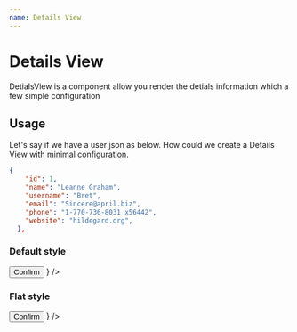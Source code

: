 ```yaml
---
name: Details View
---
```



# Details View

DetialsView is a component allow you render the detials information which a few simple configuration

<Props of={DetailsView} />

## Usage

Let's say if we have a user json as below. How could we create a Details View with minimal configuration.

```json
{
    "id": 1,
    "name": "Leanne Graham",
    "username": "Bret",
    "email": "Sincere@april.biz",
    "phone": "1-770-736-8031 x56442",
    "website": "hildegard.org",
  },
```

### Default style

<Playground>
  <DetailsView
    data={{
      id: 1,
      name: 'Leanne Graham',
      username: 'Bret',
      email: 'Sincere@april.biz',
      phone: '1-770-736-8031 x56442',
      website: 'hildegard.org'
    }}
    fields={['name', 'username', 'email', 'phone', 'website']}
    header={{ title: 'Product Infomation', icon: Info }}
    footer={
      <div style={{ textAlign: 'right' }}>
        <Button>Confirm</Button>
      </div>
    }
  />
</Playground>

### Flat style

<Playground>
  <DetailsView
    flat
    data={{
      id: 1,
      name: 'Leanne Graham',
      username: 'Bret',
      email: 'Sincere@april.biz',
      phone: '1-770-736-8031 x56442',
      website: 'hildegard.org'
    }}
    fields={['name', 'username', 'email', 'phone', 'website']}
    header={{ title: 'Product Infomation', icon: Info }}
    footer={
      <div style={{ textAlign: 'right' }}>
        <Button>Confirm</Button>
      </div>
    }
  />
</Playground>
